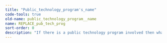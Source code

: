 ```yaml
---
title: "Public_technology_program's_name"
code-tools: true
old-name: public_technology_program__name
name: REPLACE_pub_tech_prog
sort-order: 0
description: "If there is a public technology program involved then what is the name"
---
```

